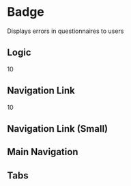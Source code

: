 
<Meta title="Components/Badge" component={Badge} />

# Badge

Displays errors in questionnaires to users

## Logic

<Canvas>
  <Story name="Logic">
    <Badge variant="logic">10</Badge>
  </Story>
</Canvas>

## Navigation Link

<Canvas>
  <Story name="Nav Link">
    <Badge variant="nav">10</Badge>
  </Story>
</Canvas>

## Navigation Link (Small)

<Canvas>
  <Story name="Nav Link (Small)">
    <Badge variant="nav" small />
  </Story>
</Canvas>

## Main Navigation

<Canvas>
  <Story name="Nav Main">
    <RouteButton>
      <Badge variant="main-nav" small />
    </RouteButton>
  </Story>
</Canvas>

## Tabs

<Canvas>
  <Story name="Tabs">
    <Badge variant="tabs" small />
  </Story>
</Canvas>